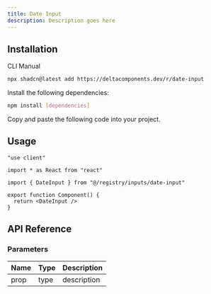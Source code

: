 ```yaml
---
title: Date Input
description: Description goes here
---
```


<ComponentPreview name="date-input-demo" />

## Installation

<Tabs defaultValue="cli">

<TabsList>
  <TabsTrigger value="cli">CLI</TabsTrigger>
  <TabsTrigger value="manual">Manual</TabsTrigger>
</TabsList>

<TabsContent value="cli">

```bash
npx shadcn@latest add https://deltacomponents.dev/r/date-input
```

</TabsContent>

<TabsContent value="manual">

<Steps>

<Step>Install the following dependencies:</Step>

```bash
npm install [dependencies]
```

<Step>Copy and paste the following code into your project.</Step>

<ComponentSource name="date-input" />

</Steps>

</TabsContent>

</Tabs>

## Usage

```tsx
"use client"

import * as React from "react"

import { DateInput } from "@/registry/inputs/date-input"

export function Component() {
  return <DateInput />
}
```

## API Reference

### Parameters

| Name | Type | Description |
| ---- | ---- | ----------- |
| prop | type | description |
